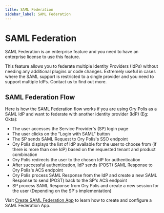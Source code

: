 ```yaml
---
title: SAML Federation
sidebar_label: SAML Federation
---
```


# SAML Federation

SAML Federation is an enterprise feature and you need to have an enterprise license to use this feature.

This feature allows you to federate multiple Identity Providers (IdPs) without needing any additional plugins or code changes.
Extremely useful in cases where the SAML support is restricted to a single provider and you need to support multiple IdPs. Contact
us to find out more.

## SAML Federation Flow

Here is how the SAML Federation flow works if you are using Ory Polis as a SAML IdP and want to federate with another identity
provider (IdP) (Eg: Okta):

- The user accesses the Service Provider's (SP) login page
- The user clicks on the "Login with SAML" button
- The SP sends SAML Request to Ory Polis's SSO endpoint
- Ory Polis displays the list of IdP available for the user to choose from (if there is more than one IdP) based on the requested
  tenant and product combination
- Ory Polis redirects the user to the chosen IdP for authentication
- After successful authentication, IdP sends (POST) SAML Response to Ory Polis's ACS endpoint
- Ory Polis process SAML Response from the IdP and create a new SAML Response to send (POST) back to the SP's ACS endpoint
- SP process SAML Response from Ory Polis and create a new session for the user (Depending on the SP's implementation)

Visit [Create SAML Federation App](../admin-portal/enterprise-sso.mdx#saml-federation) to learn how to create and configure a SAML
Federation App.
